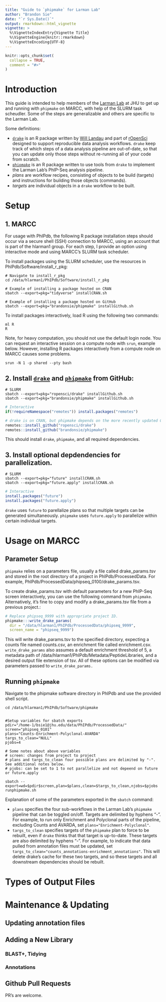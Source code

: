 ```yaml
---
title: "Guide to `phipmake` for Larman Lab"
author: "Brandon Sie"
date: "`r Sys.Date()`"
output: rmarkdown::html_vignette
vignette: >
  %\VignetteIndexEntry{Vignette Title}
  %\VignetteEngine{knitr::rmarkdown}
  %\VignetteEncoding{UTF-8}
---
```


```r
knitr::opts_chunk$set(
  collapse = TRUE,
  comment = "#>"
)
```


# Introduction

This guide is intended to help members of the [Larman Lab](http://labs.pathology.jhu.edu/larman/) at JHU to get up and running with `phipmake` on MARCC, with help of the SLURM task scheudler. Some of the steps are generalizable and others are specific to the Larman Lab.

Some definitions:  

* [`drake`](https://github.com/ropensci/drake) is an R package written by [Will Landau](https://github.com/wlandau) and part of [rOpenSci](https://github.com/ropensci) designed to support reproducible data analysis workflows. `drake` keep track of which steps of a data analysis pipeline are out-of-date, so that you can update only those steps without re-running all of your code from scratch.  
* [`phipmake`](https://github.com/brandonsie/phipmake) is an R package written to use tools from `drake` to implement the Larman Lab's PhIP-Seq analysis pipeline.
* _plans_ are workflow recipes, consisting of objects to be build (targets) and instructions for building those objects (commands).  
* _targets_ are individual objects in a `drake` workflow to be built.  

<!-- counts  -->
<!-- enrichments -->
<!-- prosum -->
<!-- promax -->
<!-- polyclonal -->

<!-- ## Prerequisites -->
<!-- marcc account -->
<!-- blast+ -->
<!-- library annotations etc -->

# Setup


## 1. MARCC  

For usage with PhIPdb, the following R package installation steps should occur via a secure shell (SSH) connection to MARCC, using an account that is part of the hlarman1 group. For each step, I provide an option using interactive mode and using MARCC's SLURM task scheduler. 

To install packages using the SLURM scheduler, use the resources in PhIPdb/Software/install_r_pkg:
```command2
# Navigate to install_r_pkg
cd /data/hlarman1/PhIPdb/Software/install_r_pkg

# Example of installing a package hosted on CRAN
sbatch --export=pkg="tidyverse" installCRAN.sh

# Example of installing a package hosted on GitHub
sbatch --export=pkg="brandonsie/phipmake" installGithub.sh

```

To install packages interactively, load R using the following two commands:
```command1
ml R
R
```

Note, for heavy computation, you should not use the default login node. You can request an interactive session on a compute node with `srun`, example below. However, installing R packages interactively from a compute node on MARCC causes some problems.
```command
srun -N 1 -p shared --pty bash
```


## 2. Install [`drake`](https://github.com/ropensci/drake) and [`phipmake`](https://github.com/brandonsie/phipmake) from GitHub:  


```command3
# SLURM
sbatch --export=pkg="ropensci/drake" installGithub.sh
sbatch --export=pkg="brandonsie/phipmake" installGithub.sh

```

```r
# Interactive
if(!requireNamespace("remotes")) install.packages("remotes")

# drake is on CRAN, but phipmake depends on the more recently updated Github version.
remotes::install_github("ropensci/drake") 
remotes::install_github("brandonsie/phipmake")

```


This should install `drake`, `phipmake`, and all required dependencies.

## 3. Install optional depdendencies for parallelization.  

```command4
# SLURM
sbatch --export=pkg="future" installCRAN.sh
sbatch --export=pkg="future.apply" installCRAN.sh

```

```r
# Interactive
install.packages("future")
install.packages("future.apply")

```


`drake` uses `future` to parellalize plans so that multiple targets can be generated simultaneously. `phipmake` uses `future.apply` to parallelize within certain individual targets.

# Usage on MARCC

## Parameter Setup  

`phipmake` relies on a parameters file, usually a file called drake_params.tsv and stored in the root directory of a project in PhIPdb/ProcessedData. For example, PhIPdb/ProcessedData/phipseq_0100/drake_params.tsv.

To create drake_params.tsv with default parameters for a new PhIP-Seq screen interactively, you can use the following command from `phipmake`. Alternatively, it's fine to copy and modify a drake_params.tsv file from a previous project.:
```r
# Replace phipseq_9999 with appropriate project ID.
phipmake:::write_drake_params(
  dir = "/data/hlarman1/PhIPdb/ProcessedData/phipseq_9999",
  screen_name = "phipseq_9999")
```

This will write drake_params.tsv to the specified directory, expecting a counts file named counts.csv, an enrichment file called enrichment.csv. `write_drake_params` also assumes a default enrichment threshold of 5, a metadata path of /data/hlarman1/PhIPdb/Metadata/PeptideLibraries, and a desired output file extension of tsv. All of these options can be modified via parameters passed to `write_drake_params.`

## Running `phipmake`

Navigate to the phipmake software directory in PhIPdb and use the provided shell script.
```command5
cd /data/hlarman1/PhIPdb/Software/phipmake


#Setup variables for sbatch exports
pdir="/home-1/bsie1@jhu.edu/data/PhIPdb/ProcessedData/"
screen="phipseq_0101" 
plans="Counts-Enrichment-Polyclonal-AVARDA" 
targs_to_clean="NULL" 
pjobs=4 

# Some notes about above variables
# screen: changes from project to project
# plans and targs_to_clean four possible plans are delimited by "-". See additional notes below.
# pjobs: can be set to 1 to not parallelize and not depeend on future or future.apply

sbatch --export=wd=$pdir$screen,plan=$plans,clean=$targs_to_clean,njobs=$pjobs runphipmake.sh
```

Explanation of some of the parameters exported in the `sbatch` command:  

* `plans` specifies the four sub-workflows in the Larman Lab's `phipmake` pipeline that can be toggled on/off. Targets are delimited by hyphens "-". For example, to run only Enrichment and Polyclonal parts of the pipeline, excluding Counts and AVARDA, set `plans="Enrichment-Polyclonal"`.   
* `targs_to_clean` specifies targets of the `phipmake` plan to force to be rebuilt, even if `drake` thinks that that target is up-to-date. These targets are also delimited by hyphens "-". For example, to indicate that data pulled from annotation files must be updated, set `targs_to_clean="counts_annotations-enrichment_annotations"`. This will delete drake's cache for these two targets, and so these targets and all downstream dependencies should be rebuilt.


# Types of Output Files

# Maintenance & Updating

## Updating annotation files


## Adding a New Library

### BLAST+, Tidying
 
### Annotations

## Github Pull Requests  

PR's are welcome.
